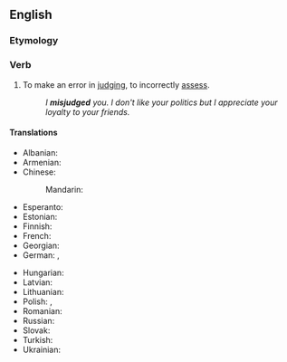 ==English==

===Etymology===
{{prefix|en|mis|judge}}

===Verb===
{{en-verb}}

# To make an error in [[judge|judging]], to incorrectly [[assess]].
#: ''I '''misjudged''' you. I don't like your politics but I appreciate your loyalty to your friends.''

====Translations====
{{trans-top}}
* Albanian: {{t-needed|sq}}
* Armenian: {{t-needed|hy}}
* Chinese:
*: Mandarin: {{t-needed|cmn}}
* Esperanto: {{t-needed|eo}}
* Estonian: {{t-needed|et}}
* Finnish: {{t|fi|[[arvioida]] [[väärin]]}}
* French: {{t-needed|fr}}
* Georgian: {{t-needed|ka}}
* German: {{t+|de|[[falsch]] [[beurteilen]]}}, {{t+|de|[[voreilig]] [[aburteilen]]}} {{qualifier|if due to hastiness}}
{{trans-mid}}
* Hungarian: {{t-needed|hu}}
* Latvian: {{t-needed|lv}}
* Lithuanian: {{t-needed|lt}}
* Polish: {{no equivalent translation|pl}} {{t+|pl|oceniać|impf}}, {{t+|pl|ocenić|pf}}
* Romanian: {{t+|ro|[[judeca]] [[greșit]]}}
* Russian: {{t-needed|ru}}
* Slovak: {{t-needed|sk}}
* Turkish: {{t-needed|tr}}
* Ukrainian: {{t-needed|uk}}
{{trans-bottom}}